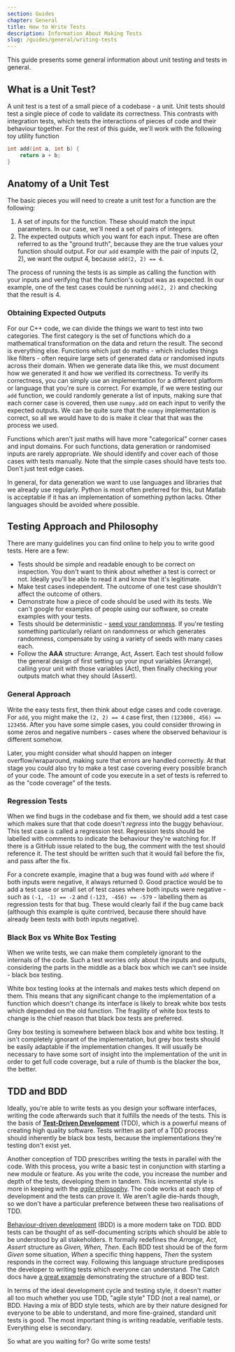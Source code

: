 ```yaml
---
section: Guides
chapter: General
title: How to Write Tests
description: Information About Making Tests
slug: /guides/general/writing-tests
---
```


This guide presents some general information about unit testing and tests in general.

## What is a Unit Test?

A unit test is a test of a small piece of a codebase - a unit. Unit tests should test a single piece of code to validate its correctness. This contrasts with integration tests, which tests the interactions of pieces of code and their behaviour together. For the rest of this guide, we'll work with the following toy utility function

```cpp
int add(int a, int b) {
    return a + b;
}
```

## Anatomy of a Unit Test

The basic pieces you will need to create a unit test for a function are the following:

1. A set of inputs for the function. These should match the input parameters. In our case, we'll need a set of pairs of integers.
2. The expected outputs which you want for each input. These are often referred to as the "ground truth", because they are the true values your function should output. For our `add` example with the pair of inputs (2, 2), we want the output 4, because `add(2, 2) == 4`.

The process of running the tests is as simple as calling the function with your inputs and verifying that the function's output was as expected. In our example, one of the test cases could be running `add(2, 2)` and checking that the result is 4.

### Obtaining Expected Outputs

For our C++ code, we can divide the things we want to test into two categories. The first category is the set of functions which do a mathematical transformation on the data and return the result. The second is everything else. Functions which just do maths - which includes things like filters - often require large sets of generated data or randomised inputs across their domain. When we generate data like this, we must document how we generated it and how we verified its correctness. To verify its correctness, you can simply use an implementation for a different platform or language that you're sure is correct. For example, if we were testing our `add` function, we could randomly generate a list of inputs, making sure that each corner case is covered, then use `numpy.add` on each input to verify the expected outputs. We can be quite sure that the `numpy` implementation is correct, so all we would have to do is make it clear that that was the process we used.

Functions which aren't just maths will have more "categorical" corner cases and input domains. For such functions, data generation or randomised inputs are rarely appropriate. We should identify and cover each of those cases with tests manually. Note that the simple cases should have tests too. Don't just test edge cases.

In general, for data generation we want to use languages and libraries that we already use regularly. Python is most often preferred for this, but Matlab is acceptable if it has an implementation of something python lacks. Other languages should be avoided where possible.

## Testing Approach and Philosophy

There are many guidelines you can find online to help you to write good tests. Here are a few:

- Tests should be simple and readable enough to be correct on inspection. You don't want to think about whether a test is correct or not. Ideally you'll be able to read it and know that it's legitimate.
- Make test cases independent. The outcome of one test case shouldn't affect the outcome of others.
- Demonstrate how a piece of code should be used with its tests. We can't google for examples of people using our software, so create examples with your tests.
- Tests should be deterministic - [seed your randomness](https://en.wikipedia.org/wiki/Random_seed). If you're testing something particularly reliant on randomness or which generates randomness, compensate by using a variety of seeds with many cases each.
- Follow the **AAA** structure: Arrange, Act, Assert. Each test should follow the general design of first setting up your input variables (Arrange), calling your unit with those variables (Act), then finally checking your outputs match what they should (Assert).

### General Approach

Write the easy tests first, then think about edge cases and code coverage. For `add`, you might make the `(2, 2) == 4` case first, then `(123000, 456) == 123456`. After you have some simple cases, you could consider throwing in some zeros and negative numbers - cases where the observed behaviour is different somehow.

Later, you might consider what should happen on integer overflow/wraparound, making sure that errors are handled correctly. At that stage you could also try to make a test case covering every possible branch of your code. The amount of code you execute in a set of tests is referred to as the "code coverage" of the tests.

### Regression Tests

When we find bugs in the codebase and fix them, we should add a test case which makes sure that that code doesn't _regress_ into the buggy behaviour. This test case is called a regression test. Regression tests should be labelled with comments to indicate the behaviour they're watching for. If there is a GitHub issue related to the bug, the comment with the test should reference it. The test should be written such that it would fail before the fix, and pass after the fix.

For a concrete example, imagine that a bug was found with `add` where if both inputs were negative, it always returned 0. Good practice would be to add a test case or small set of test cases where both inputs were negative - such as `(-1, -1) == -2` and `(-123, -456) == -579` - labelling them as regression tests for that bug. These would clearly fail if the bug came back (although this example is quite contrived, because there should have already been tests with both inputs negative).

### Black Box vs White Box Testing

When we write tests, we can make them completely ignorant to the internals of the code. Such a test worries only about the inputs and outputs, considering the parts in the middle as a black box which we can't see inside - black box testing.

White box testing looks at the internals and makes tests which depend on them. This means that any significant change to the implementation of a function which doesn't change its interface is likely to break white box tests which depended on the old function. The fragility of white box tests to change is the chief reason that black box tests are preferred.

Grey box testing is somewhere between black box and white box testing. It isn't completely ignorant of the implementation, but grey box tests should be easily adaptable if the implementation changes. It will usually be necessary to have some sort of insight into the implementation of the unit in order to get full code coverage, but a rule of thumb is the blacker the box, the better.

## TDD and BDD

Ideally, you're able to write tests as you design your software interfaces, writing the code afterwards such that it fulfills the needs of the tests. This is the basis of [**Test-Driven Development**](https://en.wikipedia.org/wiki/Test-driven_development) (TDD), which is a powerful means of creating high quality software. Tests written as part of a TDD process should inherently be black box tests, because the implementations they're testing don't exist yet.

Another conception of TDD prescribes writing the tests in parallel with the code. With this process, you write a basic test in conjunction with starting a new module or feature. As you write the code, you increase the number and depth of the tests, developing them in tandem. This incremental style is more in keeping with the [_agile_ philosophy](https://www.atlassian.com/agile). The code works at each step of development and the tests can prove it. We aren't agile die-hards though, so we don't have a particular preference between these two realisations of TDD.

[Behaviour-driven development](https://en.wikipedia.org/wiki/Behavior-driven_development) (BDD) is a more modern take on TDD. BDD tests can be thought of as self-documenting scripts which should be able to be understood by all stakeholders. It formally redefines the _Arrange, Act, Assert_ structure as _Given, When, Then_. Each BDD test should be of the form _Given_ some situation, _When_ a specific thing happens, _Then_ the system responds in the correct way. Following this language structure predisposes the developer to writing tests which everyone can understand. The Catch docs have [a great example](https://github.com/catchorg/Catch2/blob/devel/docs/test-cases-and-sections.md#bdd-style-test-cases) demonstrating the structure of a BDD test.

In terms of the ideal development cycle and testing style, it doesn't matter all too much whether you use TDD, "agile style" TDD (not a real name), or BDD. Having a mix of BDD style tests, which are by their nature designed for everyone to be able to understand, and more fine-grained, standard unit tests is good. The most important thing is writing readable, verifiable tests. Everything else is secondary.

So what are you waiting for? Go write some tests!
